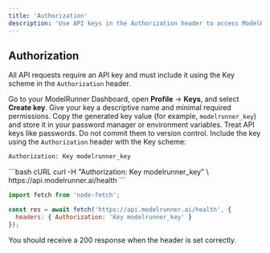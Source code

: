 ```yaml
---
title: 'Authorization'
description: 'Use API keys in the Authorization header to access ModelRunner APIs.'
---
```


## Authorization

All API requests require an API key and must include it using the Key scheme in the `Authorization` header.

<Steps>
<Step title="Create an API key">
  Go to your ModelRunner Dashboard, open <b>Profile</b> → <b>Keys</b>, and select <b>Create key</b>.

  <Tip>
  Give your key a descriptive name and minimal required permissions.
  </Tip>
</Step>

<Step title="Copy and store the key securely">
  Copy the generated key value (for example, <code>modelrunner_key</code>) and store it in your password manager or environment variables.

  <Warning>
  Treat API keys like passwords. Do not commit them to version control.
  </Warning>
</Step>

<Step title="Use the key in request headers">
  Include the key using the <code>Authorization</code> header with the Key scheme:

  ```bash
  Authorization: Key modelrunner_key
  ```

  <CodeGroup>
  ```bash cURL
  curl -H "Authorization: Key modelrunner_key" \
       https://api.modelrunner.ai/health
  ```

  ```javascript Node.js
  import fetch from 'node-fetch';

  const res = await fetch('https://api.modelrunner.ai/health', {
    headers: { Authorization: 'Key modelrunner_key' }
  });
  ```
  </CodeGroup>

  <Check>
  You should receive a 200 response when the header is set correctly.
  </Check>
</Step>
</Steps>
